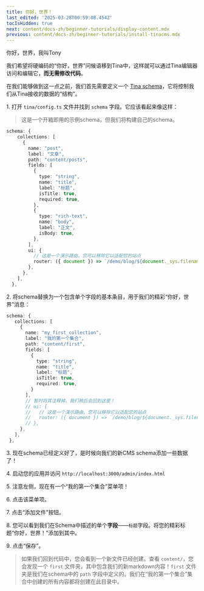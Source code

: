 ```yaml
---
title: 你好，世界！
last_edited: '2025-03-28T00:59:08.454Z'
tocIsHidden: true
next: content/docs-zh/beginner-tutorials/display-content.mdx
previous: content/docs-zh/beginner-tutorials/install-tinacms.mdx
---
```


你好，世界，我叫Tony

我们希望将硬编码的“你好，世界”问候语移到Tina中，这样就可以通过Tina编辑器访问和编辑它，**而无需修改代码**。

在我们能够做到这一点之前，我们首先需要定义一个 [Tina schema]()，它将控制我们从Tina接收的数据的“结构”。

1\. 打开 `tina/config.ts` 文件并找到 `schema` 字段。它应该看起来像这样：

> 这是一个开箱即用的示例schema，但我们将构建自己的schema。

```typescript
schema: {
    collections: [
      {
        name: "post",
        label: "文章",
        path: "content/posts",
        fields: [
          {
            type: "string",
            name: "title",
            label: "标题",
            isTitle: true,
            required: true,
          },
          {
            type: "rich-text",
            name: "body",
            label: "正文",
            isBody: true,
          },
        ],
        ui: {
          // 这是一个演示路由。您可以移除它以适配您的站点
          router: ({ document }) => `/demo/blog/${document._sys.filename}`,
        },
      },
    ],
  },
```

2\. 将schema替换为一个包含单个字段的基本条目，用于我们的精彩“你好，世界”消息：

```typescript
schema: {
   collections: [
     {
       name: "my_first_collection",
       label: "我的第一个集合",
       path: "content/first",
       fields: [
         {
           type: "string",
           name: "title",
           label: "标题",
           isTitle: true,
           required: true,
         }
       ],
       // 暂时将其注释掉。我们稍后会回到这里！
       // ui: {
       //   // 这是一个演示路由。您可以移除它以适配您的站点
       //   router: ({ document }) => `/demo/blog/${document._sys.filename}`,
       // },
     },
   ],
 },
```

3\. 现在schema已经定义好了，是时候向我们的新CMS schema添加一些数据了！

4\. 启动您的应用并访问 `http://localhost:3000/admin/index.html`

5\. 注意左侧，现在有一个“我的第一个集合”菜单项！

6\. 点击该菜单项。

7\. 点击“添加文件”按钮。

8\. 您可以看到我们在Schema中描述的单个**字段**——`标题`字段。将您的精彩标题“你好，世界！”添加到其中。

9\. 点击“保存”。

> 如果我们回到代码中，您会看到一个新文件已经创建。查看 `content/`，您会发现一个 `first` 文件夹，其中包含我们的新markdown内容！`first` 文件夹是我们在schema中的 `path` 字段中定义的。我们在“我的第一个集合”集合中创建的所有内容都将创建在此目录中。